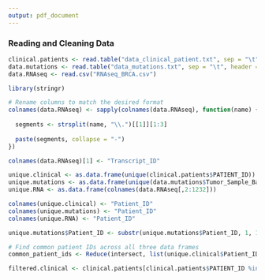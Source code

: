 ```yaml
---
output: pdf_document
---
```


### Reading and Cleaning Data

```r
clinical.patients <- read.table("data_clinical_patient.txt", sep = "\t", header = TRUE)
data.mutations <- read.table("data_mutations.txt", sep = "\t", header = TRUE)
data.RNAseq <- read.csv("RNAseq_BRCA.csv")
```

```r
library(stringr)

# Rename columns to match the desired format
colnames(data.RNAseq) <- sapply(colnames(data.RNAseq), function(name) {
  
  segments <- strsplit(name, "\\.")[[1]][1:3]
  
  paste(segments, collapse = "-")
})

colnames(data.RNAseq)[1] <- "Transcript_ID"

```

```r
unique.clinical <- as.data.frame(unique(clinical.patients$PATIENT_ID))
unique.mutations <- as.data.frame(unique(data.mutations$Tumor_Sample_Barcode))
unique.RNA <- as.data.frame(colnames(data.RNAseq[,2:1232]))

colnames(unique.clinical) <- "Patient_ID"
colnames(unique.mutations) <- "Patient_ID"
colnames(unique.RNA) <- "Patient_ID"

unique.mutations$Patient_ID <- substr(unique.mutations$Patient_ID, 1, 12)

# Find common patient IDs across all three data frames
common_patient_ids <- Reduce(intersect, list(unique.clinical$Patient_ID, unique.mutations$Patient_ID, unique.RNA$Patient_ID))

filtered.clinical <- clinical.patients[clinical.patients$PATIENT_ID %in% common_patient_ids, ]
```
